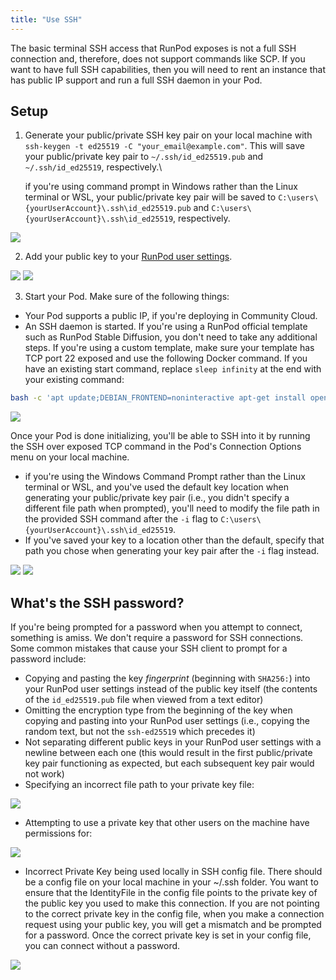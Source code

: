 ```yaml
---
title: "Use SSH"
---
```


The basic terminal SSH access that RunPod exposes is not a full SSH connection and, therefore, does not support commands like SCP. If you want to have full SSH capabilities, then you will need to rent an instance that has public IP support and run a full SSH daemon in your Pod.

## Setup

1. Generate your public/private SSH key pair on your local machine with `ssh-keygen -t ed25519 -C "your_email@example.com"`. This will save your public/private key pair to `~/.ssh/id_ed25519.pub` and `~/.ssh/id_ed25519`, respectively.\\
   <Info>

   if you're using command prompt in Windows rather than the Linux terminal or WSL, your public/private key pair will be saved to `C:\users\{yourUserAccount}\.ssh\id_ed25519.pub` and `C:\users\{yourUserAccount}\.ssh\id_ed25519`, respectively.

   </Info>

<Frame caption="">
  <img src="/images/004be354-4655a01-1-6b0dd022d29cebe257e9e5df21a52fb4.png" />
</Frame>

2. Add your public key to your [RunPod user settings](https://www.runpod.io/console/user/settings).

<Frame caption="">
  <img src="/images/58c926ba-4972691-2-8c4764cae5d826dd756d264474f818d5.png" />
</Frame>

<Frame caption="">
  <img src="/images/1b79b819-c340553-image-5834fe29a2179e6bb7fb75f5aa664037.png" />
</Frame>

3. Start your Pod. Make sure of the following things:

* Your Pod supports a public IP, if you're deploying in Community Cloud.
* An SSH daemon is started. If you're using a RunPod official template such as RunPod Stable Diffusion, you don't need to take any additional steps. If you're using a custom template, make sure your template has TCP port 22 exposed and use the following Docker command. If you have an existing start command, replace `sleep infinity` at the end with your existing command:

```sh
bash -c 'apt update;DEBIAN_FRONTEND=noninteractive apt-get install openssh-server -y;mkdir -p ~/.ssh;cd $_;chmod 700 ~/.ssh;echo "$PUBLIC_KEY" >> authorized_keys;chmod 700 authorized_keys;service ssh start;sleep infinity'
```

<Frame caption="">
  <img src="/images/93b94d98-97823c6-image-73915734bbfd2cd60e89c719561877e1.png" />
</Frame>

Once your Pod is done initializing, you'll be able to SSH into it by running the SSH over exposed TCP command in the Pod's Connection Options menu on your local machine.

<Info>

* if you're using the Windows Command Prompt rather than the Linux terminal or WSL, and you've used the default key location when generating your public/private key pair (i.e., you didn't specify a different file path when prompted), you'll need to modify the file path in the provided SSH command after the `-i` flag to `C:\users\{yourUserAccount}\.ssh\id_ed25519`.
* If you've saved your key to a location other than the default, specify that path you chose when generating your key pair after the `-i` flag instead.

</Info>

<Frame caption="">
  <img src="/images/ccf2d8df-3d51ed8-image-e3c4caabde1ffd0116215fcedd5986d8.png" />
</Frame>

<Frame caption="">
  <img src="/images/979e0732-ff71847-image-7ce565e90197a0386f790c9f8a987987.png" />
</Frame>

## What's the SSH password?

If you're being prompted for a password when you attempt to connect, something is amiss. We don't require a password for SSH connections. Some common mistakes that cause your SSH client to prompt for a password include:

* Copying and pasting the key *fingerprint* (beginning with `SHA256:`) into your RunPod user settings instead of the public key itself (the contents of the `id_ed25519.pub` file when viewed from a text editor)
* Omitting the encryption type from the beginning of the key when copying and pasting into your RunPod user settings (i.e., copying the random text, but not the `ssh-ed25519` which precedes it)
* Not separating different public keys in your RunPod user settings with a newline between each one (this would result in the first public/private key pair functioning as expected, but each subsequent key pair would not work)
* Specifying an incorrect file path to your private key file:

<Frame caption="">
  <img src="/images/4222183b-10cbfa6-image-3f9272d8e4fcad6a389624dacca81776.png" />
</Frame>

* Attempting to use a private key that other users on the machine have permissions for:

<Frame caption="">
  <img src="/images/87f500a5-7a5cf85-image-c96832adff89df1939a8549b42d4bd74.png" />
</Frame>

* Incorrect Private Key being used locally in SSH config file. There should be a config file on your local machine in your \~/.ssh folder. You want to ensure that the IdentityFile in the config file points to the private key of the public key you used to make this connection. If you are not pointing to the correct private key in the config file, when you make a connection request using your public key, you will get a mismatch and be prompted for a password. Once the correct private key is set in your config file, you can connect without a password.

<Frame caption="">
  <img src="/images/a336f3d0-329799832-1f3db241-72a1-4d29-be36-ea5bab945b0a.png" />
</Frame>
